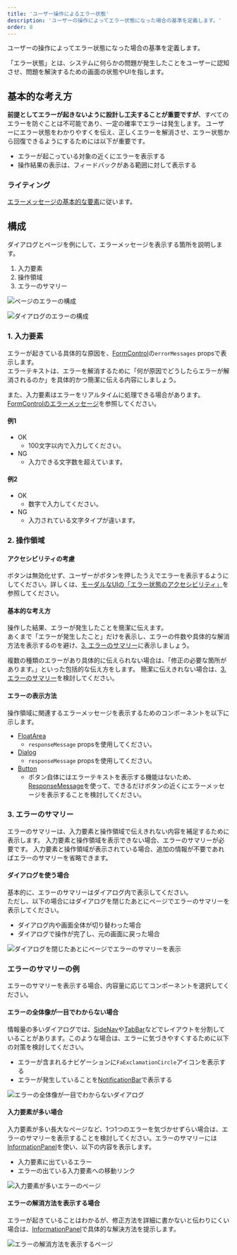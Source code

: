 ```yaml
---
title: 'ユーザー操作によるエラー状態'
description: 'ユーザーの操作によってエラー状態になった場合の基準を定義します。'
order: 8
---
```


ユーザーの操作によってエラー状態になった場合の基準を定義します。

「エラー状態」とは、システムに何らかの問題が発生したことをユーザーに認知させ、問題を解決するための画面の状態やUIを指します。

## 基本的な考え方
**前提としてエラーが起きないように設計し工夫することが重要ですが**、すべてのエラーを防ぐことは不可能であり、一定の確率でエラーは発生します。
ユーザーにエラー状態をわかりやすくを伝え、正しくエラーを解消させ、エラー状態から回復できるようにするためには以下が重要です。

- エラーが起こっている対象の近くにエラーを表示する
- 操作結果の表示は、フィードバックがある範囲に対して表示する

### ライティング
[エラーメッセージの基本的な要素](/products/contents/error-messages/#h2-2)に従います。


## 構成
ダイアログとページを例にして、エラーメッセージを表示する箇所を説明します。

1. 入力要素
2. 操作領域
3. エラーのサマリー

![ページのエラーの構成](./images/user-aciton-error_fullpage_structure.png)

![ダイアログのエラーの構成](./images/user-aciton-error_dialog_structure.png)

### 1. 入力要素
エラーが起きている具体的な原因を、[FormControl](/products/components/form-control/)の`errorMessages` propsで表示します。  
エラーテキストは、エラーを解消するために「何が原因でどうしたらエラーが解消されるのか」を具体的かつ簡潔に伝える内容にしましょう。

また、入力要素はエラーをリアルタイムに処理できる場合があります。[FormControlのエラーメッセージ](/products/components/form-control/#h4-4)を参照してください。

#### 例1
- OK
    - 100文字以内で入力してください。
- NG
    - 入力できる文字数を超えています。

#### 例2
- OK
    - 数字で入力してください。
- NG
    - 入力されている文字タイプが違います。


### 2. 操作領域

#### アクセシビリティの考慮
ボタンは無効化せず、ユーザーがボタンを押したうえでエラーを表示するようにしてください。詳しくは、[モーダルなUIの「エラー状態のアクセシビリティ」](/products/design-patterns/modal-ui/#h2-3)を参照してください。

#### 基本的な考え方
操作した結果、エラーが発生したことを簡潔に伝えます。  
あくまで「エラーが発生したこと」だけを表示し、エラーの件数や具体的な解消方法を表示するのを避け、[3. エラーのサマリー](#h3-3)に表示しましょう。

複数の種類のエラーがあり具体的に伝えられない場合は、「修正の必要な箇所があります。」といった包括的な伝え方をします。
簡潔に伝えきれない場合は、[3. エラーのサマリー](#h3-3)を検討してください。


#### エラーの表示方法
操作領域に関連するエラーメッセージを表示するためのコンポーネントを以下に示します。

- [FloatArea](/products/components/float-area/)
    - `responseMessage` propsを使用してください。
- [Dialog](/products/components/dialog/)
    - `responseMessage` propsを使用してください。
- [Button](/products/components/button/)
    - ボタン自体にはエラーテキストを表示する機能はないため、[ResponseMessage](/products/components/response-message/)を使って、できるだけボタンの近くにエラーメッセージを表示することを検討してください。

  
### 3. エラーのサマリー
エラーのサマリーは、入力要素と操作領域で伝えきれない内容を補足するために表示します。
入力要素と操作領域を表示できない場合、エラーのサマリーが必要です。
入力要素と操作領域が表示されている場合、追加の情報が不要であればエラーのサマリーを省略できます。

#### ダイアログを使う場合
基本的に、エラーのサマリーはダイアログ内で表示してください。   
ただし、以下の場合にはダイアログを閉じたあとにページでエラーのサマリーを表示してください。

- ダイアログ内や画面全体が切り替わった場合
- ダイアログで操作が完了し、元の画面に戻った場合

![ダイアログを閉じたあとにページでエラーのサマリーを表示](./images/user-aciton-error_after_dialog_close.png)


### エラーのサマリーの例
エラーのサマリーを表示する場合、内容量に応じてコンポーネントを選択してください。


#### エラーの全体像が一目でわからない場合
情報量の多いダイアログでは、[SideNav](/products/components/side-nav/)や[TabBar](/products/components/tab-bar/)などでレイアウトを分割していることがあります。このような場合は、エラーに気づきやすくするために以下の対策を検討してください。

- エラーが含まれるナビゲーションに`FaExclamationCircle`アイコンを表示する
- エラーが発生していることを[NotificationBar](/products/components/notification-bar/)で表示する

![エラーの全体像が一目でわからないダイアログ](./images/user-aciton-error_dialog_not_clear_error.png)

#### 入力要素が多い場合
入力要素が多い長大なページなど、1つ1つのエラーを気づかせずらい場合は、エラーのサマリーを表示することを検討してください。エラーのサマリーには[InformationPanel](/products/components/information-panel/)を使い、以下の内容を表示します。

- 入力要素に出ているエラー
- エラーの出ている入力要素への移動リンク

![入力要素が多いエラーのページ](./images/user-aciton-error_too_many_inputs.png)

#### エラーの解消方法を表示する場合
エラーが起きていることはわかるが、修正方法を詳細に書かないと伝わりにくい場合は、[InformationPanel](/products/components/information-panel/)で具体的な解決方法を提示します。

![エラーの解消方法を表示するページ](./images/user-aciton-error_error_resolution.png)